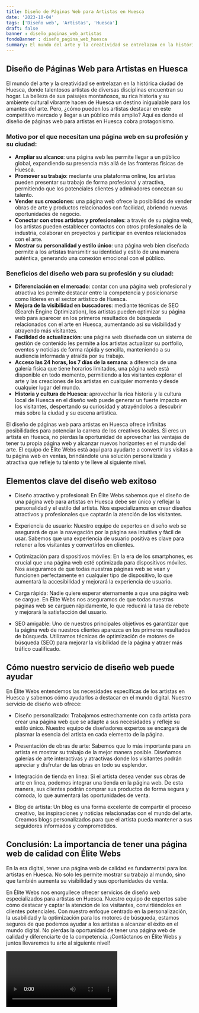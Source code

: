 ```yaml
---
title: Diseño de Páginas Web para Artistas en Huesca
date: '2023-10-04'
tags: ['Diseño web', 'Artistas', 'Huesca']
draft: false
banner : diseño_paginas_web_artistas
fondoBanner : diseño_pagina_web_huesca
summary: El mundo del arte y la creatividad se entrelazan en la histórica ciudad de Huesca, donde talentosos artistas de diversas disciplinas encuentran su hogar. La belleza de sus paisajes montañosos, su rica historia y su ambiente cultural vibrante hacen de Huesca un destino inigualable para los amantes del arte. Pero, ¿cómo pueden los artistas destacar en este competitivo mercado y llegar a un público más amplio? Aquí es donde el diseño de páginas web para artistas en Huesca cobra protagonismo.
---
```


## Diseño de Páginas Web para Artistas en Huesca

El mundo del arte y la creatividad se entrelazan en la histórica ciudad de Huesca, donde talentosos artistas de diversas disciplinas encuentran su hogar. La belleza de sus paisajes montañosos, su rica historia y su ambiente cultural vibrante hacen de Huesca un destino inigualable para los amantes del arte. Pero, ¿cómo pueden los artistas destacar en este competitivo mercado y llegar a un público más amplio? Aquí es donde el diseño de páginas web para artistas en Huesca cobra protagonismo.

### Motivo por el que necesitan una página web en su profesión y su ciudad:

- **Ampliar su alcance**: una página web les permite llegar a un público global, expandiendo su presencia más allá de las fronteras físicas de Huesca.
- **Promover su trabajo**: mediante una plataforma online, los artistas pueden presentar su trabajo de forma profesional y atractiva, permitiendo que los potenciales clientes y admiradores conozcan su talento.
- **Vender sus creaciones**: una página web ofrece la posibilidad de vender obras de arte y productos relacionados con facilidad, abriendo nuevas oportunidades de negocio.
- **Conectar con otros artistas y profesionales**: a través de su página web, los artistas pueden establecer contactos con otros profesionales de la industria, colaborar en proyectos y participar en eventos relacionados con el arte.
- **Mostrar su personalidad y estilo único**: una página web bien diseñada permite a los artistas transmitir su identidad y estilo de una manera auténtica, generando una conexión emocional con el público.

### Beneficios del diseño web para su profesión y su ciudad:

- **Diferenciación en el mercado**: contar con una página web profesional y atractiva les permite destacar entre la competencia y posicionarse como líderes en el sector artístico de Huesca.
- **Mejora de la visibilidad en buscadores**: mediante técnicas de SEO (Search Engine Optimization), los artistas pueden optimizar su página web para aparecer en los primeros resultados de búsqueda relacionados con el arte en Huesca, aumentando así su visibilidad y atrayendo más visitantes.
- **Facilidad de actualización**: una página web diseñada con un sistema de gestión de contenido les permite a los artistas actualizar su portfolio, eventos y noticias de forma rápida y sencilla, manteniendo a su audiencia informada y atraída por su trabajo.
- **Acceso las 24 horas, los 7 días de la semana**: a diferencia de una galería física que tiene horarios limitados, una página web está disponible en todo momento, permitiendo a los visitantes explorar el arte y las creaciones de los artistas en cualquier momento y desde cualquier lugar del mundo.
- **Historia y cultura de Huesca**: aprovechar la rica historia y la cultura local de Huesca en el diseño web puede generar un fuerte impacto en los visitantes, despertando su curiosidad y atrayéndolos a descubrir más sobre la ciudad y su escena artística.

El diseño de páginas web para artistas en Huesca ofrece infinitas posibilidades para potenciar la carrera de los creativos locales. Si eres un artista en Huesca, no pierdas la oportunidad de aprovechar las ventajas de tener tu propia página web y alcanzar nuevos horizontes en el mundo del arte. El equipo de Élite Webs está aquí para ayudarte a convertir las visitas a tu página web en ventas, brindándote una solución personalizada y atractiva que refleje tu talento y te lleve al siguiente nivel.

<GifSeo />

<Cta />

## Elementos clave del diseño web exitoso

- Diseño atractivo y profesional: En Élite Webs sabemos que el diseño de una página web para artistas en Huesca debe ser único y reflejar la personalidad y el estilo del artista. Nos especializamos en crear diseños atractivos y profesionales que captarán la atención de los visitantes.

- Experiencia de usuario: Nuestro equipo de expertos en diseño web se asegurará de que la navegación por la página sea intuitiva y fácil de usar. Sabemos que una experiencia de usuario positiva es clave para retener a los visitantes y convertirlos en clientes.

- Optimización para dispositivos móviles: En la era de los smartphones, es crucial que una página web esté optimizada para dispositivos móviles. Nos aseguramos de que todas nuestras páginas web se vean y funcionen perfectamente en cualquier tipo de dispositivo, lo que aumentará la accesibilidad y mejorará la experiencia de usuario.

- Carga rápida: Nadie quiere esperar eternamente a que una página web se cargue. En Élite Webs nos aseguramos de que todas nuestras páginas web se carguen rápidamente, lo que reducirá la tasa de rebote y mejorará la satisfacción del usuario.

- SEO amigable: Uno de nuestros principales objetivos es garantizar que la página web de nuestros clientes aparezca en los primeros resultados de búsqueda. Utilizamos técnicas de optimización de motores de búsqueda (SEO) para mejorar la visibilidad de la página y atraer más tráfico cualificado.

## Cómo nuestro servicio de diseño web puede ayudar

En Élite Webs entendemos las necesidades específicas de los artistas en Huesca y sabemos cómo ayudarlos a destacar en el mundo digital. Nuestro servicio de diseño web ofrece:

- Diseño personalizado: Trabajamos estrechamente con cada artista para crear una página web que se adapte a sus necesidades y refleje su estilo único. Nuestro equipo de diseñadores expertos se encargará de plasmar la esencia del artista en cada elemento de la página.

- Presentación de obras de arte: Sabemos que lo más importante para un artista es mostrar su trabajo de la mejor manera posible. Diseñamos galerías de arte interactivas y atractivas donde los visitantes podrán apreciar y disfrutar de las obras en todo su esplendor.

- Integración de tienda en línea: Si el artista desea vender sus obras de arte en línea, podemos integrar una tienda en la página web. De esta manera, sus clientes podrán comprar sus productos de forma segura y cómoda, lo que aumentará las oportunidades de venta.

- Blog de artista: Un blog es una forma excelente de compartir el proceso creativo, las inspiraciones y noticias relacionadas con el mundo del arte. Creamos blogs personalizados para que el artista pueda mantener a sus seguidores informados y comprometidos.

## Conclusión: La importancia de tener una página web de calidad con Élite Webs

En la era digital, tener una página web de calidad es fundamental para los artistas en Huesca. No solo les permite mostrar su trabajo al mundo, sino que también aumenta su visibilidad y sus oportunidades de venta. 

En Élite Webs nos enorgullece ofrecer servicios de diseño web especializados para artistas en Huesca. Nuestro equipo de expertos sabe cómo destacar y captar la atención de los visitantes, convirtiéndolos en clientes potenciales. Con nuestro enfoque centrado en la personalización, la usabilidad y la optimización para los motores de búsqueda, estamos seguros de que podemos ayudar a los artistas a alcanzar el éxito en el mundo digital. No pierdas la oportunidad de tener una página web de calidad y diferenciarte de la competencia. ¡Contáctanos en Élite Webs y juntos llevaremos tu arte al siguiente nivel!

<Video />

<CtaBot job='Artistas' city='Huesca'/>

<Gmaps query='Huesca+españa+maps' />